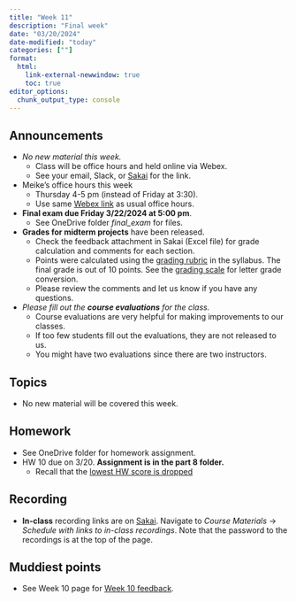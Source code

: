 ```yaml
---
title: "Week 11"
description: "Final week"
date: "03/20/2024"
date-modified: "today"
categories: [""]
format: 
  html:
    link-external-newwindow: true
    toc: true
editor_options: 
  chunk_output_type: console
---
```


## Announcements

* _No new material this week._ 
    * Class will be office hours and held online via Webex. 
    * See your email, Slack, or [Sakai](https://sakai.ohsu.edu/portal/site/BSTA-526-1-AX-W24/page/45b3e0f3-33d9-46eb-9d4d-83287b0e6f72?org.sakaiproject.portal.pluto.PORTLET_STATE=I1Nha2FpIFBvcnRsZXQgU3RhdGUKI1R1ZSBNYXIgMTkgMTk6MDA6MTkgUERUIDIwMjQKby5zLnAuci5zLldJTkRPV19TVEFURT1ub3JtYWwKby5zLnAuci5zLkFDVElPTj1mYWxzZQpvLnMucC5yLnMuUE9SVExFVF9NT0RFPXZpZXcKby5zLnAuci5zLklEPWYyYTE2NWFiLTFkOTQtNDRmYi1hMDQyLTJhMGMwMGE1YjcwNApvLnMucC5yLnMuU0VDVVJFPXRydWUK) for the link.  
* Meike's office hours this week
    * Thursday 4-5 pm (instead of Friday at 3:30). 
    * Use same [Webex link](https://sakai.ohsu.edu/portal/site/BSTA-526-1-AX-W24/page/45b3e0f3-33d9-46eb-9d4d-83287b0e6f72) as usual office hours. 
* __Final exam due Friday 3/22/2024 at 5:00 pm__.
    * See OneDrive folder _final_exam_ for files. 
* __Grades for midterm projects__ have been released. 
    * Check the feedback attachment in Sakai (Excel file) for grade calculation and comments for each section.
    * Points were calculated using the [grading rubric](https://niederhausen.github.io/BSTA_526_W24/syllabus.html#grading-rubric) in the syllabus. The final grade is out of 10 points. See the [grading scale](https://niederhausen.github.io/BSTA_526_W24/syllabus.html#grading-scale) for letter grade conversion.
    * Please review the comments and let us know if you have any questions. 
* _Please fill out the __course evaluations__ for the class._ 
    * Course evaluations are very helpful for making improvements to our classes. 
    * If too few students fill out the evaluations, they are not released to us.
    * You might have two evaluations since there are two instructors. 


## Topics

* No new material will be covered this week.



## Homework

* See OneDrive folder for homework assignment.
* HW 10 due on 3/20. **Assignment is in the part 8 folder.**
    * Recall that the [lowest HW score is dropped](https://niederhausen.github.io/BSTA_526_W24/syllabus.html#homework)

## Recording

* __In-class__ recording links are on [Sakai](https://sakai.ohsu.edu/portal/site/BSTA-526-1-AX-W24/tool/a973f2a2-ea06-4734-aab7-a066c5573ca6/ShowPage?returnView=&studentItemId=0&backPath=&bltiAppStores=false&errorMessage=&clearAttr=&messageId=&source=&title=&newTopLevel=false&sendingPage=190949&postedComment=false&addBefore=&itemId=5172228&path=push&topicId=&addTool=-1&recheck=&id=&forumId=). Navigate to _Course Materials_ -> _Schedule with links to in-class recordings_. Note that the password to the recordings is at the top of the page. 


## Muddiest points 

* See Week 10 page for [Week 10 feedback](week_10.qmd#muddiest-points-from-week-10).
